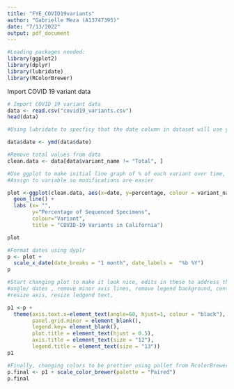 ```yaml
---
title: "FYE_COVID19variants"
author: "Gabrielle Meza (A13747395)"
date: "7/13/2022"
output: pdf_document
---
```


```r
#Loading packages needed:
library(ggplot2)
library(dplyr)
library(lubridate)
library(RColorBrewer)
```

Import COVID 19 variant data

```r
# Import COVID 19 variant data
data <- read.csv("covid19_variants.csv")
head(data)
```


```r
#Using lubridate to specficy that the date column in dataset will use year-month-day format

data$date <- ymd(data$date)

#Remove total values from data 
clean.data <- data[data$variant_name != "Total", ]
```


```r
#Use ggplot to make initial line graph of % of each variant over time, and modified labels. 
#Assign to variable so modifications are easier

plot <-ggplot(clean.data, aes(x=date, y=percentage, colour = variant_name)) +
  geom_line() +
  labs (x= "",
        y="Percentage of Sequenced Specimens",
        colour="Variant",
        title = "COVID-19 Variants in California")

plot
```

```r
#Format dates using dyplr
p <- plot +
  scale_x_date(date_breaks = "1 month", date_labels =  "%b %Y")
p
```

```r
#Start changing plot to make it look nice, edits in these to address the following in order:
#angle/ dates , remove minor axis lines, remove legend background, center title, 
#resize axis, resize ledgend text,

p1 <-p +
  theme(axis.text.x=element_text(angle=60, hjust=1, colour = "black"),
        panel.grid.minor = element_blank(),
        legend.key= element_blank(),
        plot.title = element_text(hjust = 0.5),
        axis.title = element_text(size = "12"),
        legend.title = element_text(size = "13"))
p1
```

```r
#Finally, changing colors to be prettier using pallet from RcolorBrewer and assign final graph:)
p.final <- p1 + scale_color_brewer(palette = "Paired")
p.final
```

